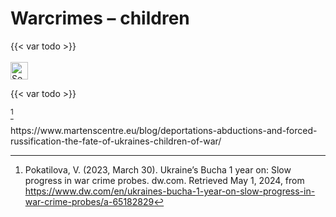 # Warcrimes – children {#sec-warcrimes-children}

::: {.callout-caution title="Myth"}
{{< var todo >}}
[<br></br>![Search for topic in EUvsDisinfo](../all_common_img/EUvsDisinfo_400x240.jpg){height=2em}](https://euvsdisinfo.eu/disinformation-cases/?text=war%20(crimes%7Ccriminals)%20(children)&sort=relevance)
:::

::: {.callout-tip title="Truth"}
{{< var todo >}}
:::

[^warcrimes-children-1]  


[^warcrimes-children-1]:  Pokatilova, V. (2023, March 30). Ukraine’s Bucha 1 year on: Slow progress in war crime probes. dw.com. Retrieved May 1, 2024, from [https://www.dw.com/en/ukraines-bucha-1-year-on-slow-progress-in-war-crime-probes/a-65182829](https://www.dw.com/en/ukraines-bucha-1-year-on-slow-progress-in-war-crime-probes/a-65182829) 


https://www.martenscentre.eu/blog/deportations-abductions-and-forced-russification-the-fate-of-ukraines-children-of-war/

